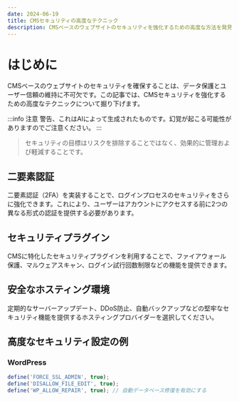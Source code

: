 ```yaml
---
date: 2024-06-19
title: CMSセキュリティの高度なテクニック
description: CMSベースのウェブサイトのセキュリティを強化するための高度な方法を発見しましょう。
---
```


# はじめに

CMSベースのウェブサイトのセキュリティを確保することは、データ保護とユーザー信頼の維持に不可欠です。この記事では、CMSセキュリティを強化するための高度なテクニックについて掘り下げます。

:::info 注意
警告、これはAIによって生成されたものです。幻覚が起こる可能性がありますのでご注意ください。
:::

> セキュリティの目標はリスクを排除することではなく、効果的に管理および軽減することです。

## 二要素認証

二要素認証（2FA）を実装することで、ログインプロセスのセキュリティをさらに強化できます。これにより、ユーザーはアカウントにアクセスする前に2つの異なる形式の認証を提供する必要があります。

## セキュリティプラグイン

CMSに特化したセキュリティプラグインを利用することで、ファイアウォール保護、マルウェアスキャン、ログイン試行回数制限などの機能を提供できます。

## 安全なホスティング環境

定期的なサーバーアップデート、DDoS防止、自動バックアップなどの堅牢なセキュリティ機能を提供するホスティングプロバイダーを選択してください。

## 高度なセキュリティ設定の例

### WordPress

```javascript
define('FORCE_SSL_ADMIN', true);
define('DISALLOW_FILE_EDIT', true);
define('WP_ALLOW_REPAIR', true); // 自動データベース修復を有効にする
